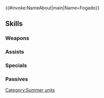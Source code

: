 {{#invoke:NameAbout|main|Name=Fogado}}{{HeroPage Tabs}}
{{Hero Infobox
|Name=Fogado
|Title=Summer of Bliss
|WeaponType=Colorless Dagger
|MoveType=Cavalry
|Origin=Fire Emblem Engage
|Gender=Male
|actorEN=Zeno Robinson
|actorJP=KENN
|artist=argon
|additionDate=June 17, 2025
|releaseDate=June 17, 2025
|cv1=14
|cv2=500500
|TagID=水着フォガート
|InternalID=1257
|Properties=limited,tempest,specDisplay
|description=First prince of Solm. He loves the heat, the ocean, the beach, and everyone. Appears in Fire Emblem Engage.
}}
{{Stats Page
|Lv1HP=17|Lv1ATK=12|Lv1SPD=8|Lv1DEF=7|Lv1RES=6
|GRHP=50|GRATK=75|GRSPD=90|GRDEF=45|GRRES=50
}}
==Skills==
===Weapons===
{{Weapons Table
|weapon1=Iron Dagger
|weapon1Default=1
|weapon1Unlock=1
|weapon2=Steel Dagger
|weapon2Default=2
|weapon2Unlock=2
|weapon3=Tropical Juice
|weapon3Default=3
|weapon3Unlock=3
|weapon4=Tropical Juice+
|weapon4Default=5
|weapon4Unlock=5
}}
===Assists===
{{Assists Table}}
===Specials===
{{Specials Table
|special1=New Moon
|special1Default=4
|special1Unlock=3
|special2=Luna
|special2Unlock=4
}}
===Passives===
{{Passives Table
|passiveA1=Atk/Spd Catch 1
|passiveA2=Atk/Spd Catch 2
|passiveA3=Atk/Spd Catch 3
|passiveA1Unlock=1
|passiveA2Unlock=2
|passiveA3Unlock=4
|passiveC1=Pulse Smoke 1
|passiveC2=Pulse Smoke 2
|passiveC3=Pulse Smoke 3
|passiveC1Unlock=3
|passiveC2Unlock=4
|passiveC3Unlock=5
}}
{{Heroes Navbox}}
[[Category:Summer units]]